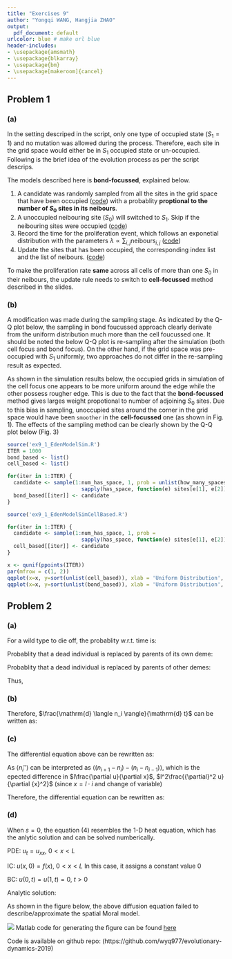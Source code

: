 ```yaml
---
title: "Exercises 9"
author: "Yongqi WANG, Hangjia ZHAO"
output:
  pdf_document: default
urlcolor: blue # make url blue
header-includes:
- \usepackage{amsmath}
- \usepackage{blkarray}
- \usepackage{bm}
- \usepackage[makeroom]{cancel}
---
```


\newcommand{\od}[2]{\frac{\mathrm{d} #1}{\mathrm{d} #2}}
\newcommand{\pd}[2]{\frac{\partial #1}{\partial #2}}
\newcommand{\pdsec}[2]{\frac{{\partial}^2 #1}{\partial {#2}^2}}


## Problem 1

### (a)

In the setting descriped in the script, only one type of occupied state ($S_1 = 1$) and no mutation was allowed during the process. Therefore, each site in the grid space would either be in $S_1$ occupied state or un-occupied. Following is the brief idea of the evolution process as per the script descrips.

The models described here is __bond-focussed__, explained below.

1. A candidate was randomly sampled from all the sites in the grid space that have been occupied ([code](https://github.com/robjohnnoble/EdenModel/blob/9c4524d1183cc1b0429f27dbdb98d5908dc1b587/EdenModelSim.R#L74)) with a probablity __proptional to the number of $S_0$ sites in its neibours__.
2. A unoccupied neibouring site ($S_0$) will switched to $S_1$.
  Skip if the neibouring sites were occupied ([code](https://github.com/robjohnnoble/EdenModel/blob/9c4524d1183cc1b0429f27dbdb98d5908dc1b587/EdenModelSim.R#L84))
3. Record the time for the proliferation event, which follows an exponetial distribution with the parameters $\lambda \propto \sum_{i,j} \text{neibours}_{i,j}$ ([code](https://github.com/robjohnnoble/EdenModel/blob/9c4524d1183cc1b0429f27dbdb98d5908dc1b587/EdenModelSim.R#L99))
4. Update the sites that has been occupied, the corresponding index list and the list of neibours. ([code](https://github.com/robjohnnoble/EdenModel/blob/9c4524d1183cc1b0429f27dbdb98d5908dc1b587/EdenModelSim.R#L110))

To make the proliferation rate __same__ across all cells of more than one $S_0$ in their neibours, the update rule needs to switch to __cell-focussed__ method described in the slides.

### (b)

A modification was made during the sampling stage. As indicated by the Q-Q plot below, the sampling in bond foucussed approach clearly derivate from the uniform distribution much more than the cell foucussed one. It should be noted the below Q-Q plot is re-sampling after the simulation (both cell focus and bond focus). On the other hand, if the grid space was pre-occupied with $S_1$ uniformly, two approaches do not differ in the re-sampling result as expected.

As shown in the simulation results below, the occupied grids in simulation of the cell focus one appears to be more uniform around the edge while the other possess rougher edge. This is due to the fact that the __bond-focussed__ method gives larges weight propotional to number of adjoining $S_0$ sites. Due to this bias in sampling, unoccupied sites around the corner in the grid space would have been `smoother` in the __cell-focussed__ one (as shown in Fig. 1). The effects of the sampling method can be clearly shown by the Q-Q plot below (Fig. 3)

```r
source('ex9_1_EdenModelSim.R')
ITER = 1000
bond_based <- list()
cell_based <- list()

for(iter in 1:ITER) {
  candidate <- sample(1:num_has_space, 1, prob = unlist(how_many_spaces) * 
                        sapply(has_space, function(e) sites[e[1], e[2]]))
  bond_based[[iter]] <- candidate
}
```

```r
source('ex9_1_EdenModelSimCellBased.R')

for(iter in 1:ITER) {
  candidate <- sample(1:num_has_space, 1, prob = 
                        sapply(has_space, function(e) sites[e[1], e[2]]))
  cell_based[[iter]] <- candidate
}
```

```r
x <- qunif(ppoints(ITER))
par(mfrow = c(1, 2))
qqplot(x=x, y=sort(unlist(cell_based)), xlab = 'Uniform Distribution', ylab='Cell Based')
qqplot(x=x, y=sort(unlist(bond_based)), xlab = 'Uniform Distribution', ylab='Bond Based')
```

## Problem 2

### (a)

For a wild type to die off, the probablity w.r.t. time is:

\begin{align}
p = （N - n_i) \mu
\end{align}

Probablity that a dead individual is replaced by parents of its own deme:
\begin{align}
W_i^{+(local)}(\bm{n}) = (1-m) \dfrac{1+s}{N} n_i
\end{align}

Probablity that a dead individual is replaced by parents of other demes:
\begin{align}
W_i^{+(neibours)}(\bm{n}) = \dfrac{m}{2} \cdot \dfrac{\mu (1 + s) \cdot (n_{i+1})}{N} + \dfrac{m}{2} \cdot \dfrac{\mu (1 + s) \cdot (n_{i-1})}{N} 
\end{align}


Thus,

\begin{align}
W_i^{+}(\bm{n})
&= \dfrac{N - n_i}{N} \mu \Bigg(\dfrac{1+s}{N} n_i + \dfrac{m}{2} \cdot \dfrac{\mu (1 + s) \cdot (n_{i+1})}{N} + \dfrac{m}{2} \cdot \dfrac{\mu (1 + s) \cdot (n_{i-1})}{N} - m\dfrac{(1+s)n_i}{N} \Bigg) \\
&= \dfrac{\mu(1+s)(N-n_i)}{N}\Bigg(n_i + \frac{m}{2}(n_{i+1} + n_{i-1} -2n_{i}\Bigg) \\
&= \dfrac{\mu(1+s)(N-n_i)}{N}\Bigg(n_i + \frac{m}{2} n_i''\Bigg)
\end{align}

### (b)

\begin{align}
W_i^{+}(\bm{n}) - W_i^{-}(\bm{n})
&= \frac{\mu(1 + s)}{N} (N- n_i)[n_i + \frac{m}{2}n_i''] - \frac{\mu n_i}{N}[(N-n_i)- \frac{m}{2}n_i''] \\
&= \frac{\mu}{N}\Bigg[(1+s)(N-n_i)[n_i + \frac{m}{2}n_i''] - n_i(N-n_i)+n_i\frac{m}{2}n_i'' \Bigg] \\
&= \frac{\mu}{N}\Bigg[s(N-n_i)n_i + (1+s)(N-n_i)\frac{m}{2}n_i'' +n_i\frac{m}{2}n_i'' \Bigg] \\
&= \frac{\mu}{N}\Bigg[s(N-n_i)n_i + s(N-n_i)\frac{m}{2}n_i'' + N\frac{m}{2}n_i'' - \cancel{n_i\frac{m}{2}n_i''} + \cancel{n_i\frac{m}{2}n_i''} \Bigg] \\
&= \frac{\mu}{N}\Bigg[s(N-n_i)(n_i + \frac{m}{2}n_i'') + N\frac{m}{2}n_i'' \Bigg]
\end{align}

Therefore, $\od{\langle n_i \rangle}{t}$ can be written as:
\begin{align}
\od{\langle n_i \rangle}{t}
&= \langle W_i^{+}(\bm{n}) - W_i^{-}(\bm{n}) \rangle \\
&= \langle\frac{\mu}{N}\Bigg[s(N-n_i)(n_i + \frac{m}{2}n_i'') + N\frac{m}{2}n_i'' \Bigg] \rangle \\
&= \dfrac{\mu m }{2}\langle n_i'' \rangle + \frac{s\mu}{N}(N-\langle n_i \rangle)(\langle n_i \rangle + \frac{m}{2} \langle n_i'' \rangle)
\end{align}

### (c)

The differential equation above can be rewritten as:

\begin{align}
\mu s(1- \frac{1}{N}\langle n_i \rangle)(\frac{1}{N}\langle n_i \rangle) +
\dfrac{\mu m }{2}\langle n_i'' \rangle +
\mu s(1- \frac{1}{N}\langle n_i \rangle)(\frac{m}{2} \langle n_i'' \rangle)
\end{align}

As $\langle n_i'' \rangle$ can be interpreted as $\Big\langle (n_{i+1} - n_i) - (n_i-n_{i-1}) \Big\rangle$, which is the epected difference in $l\pd{u}{x}$, $l^2\pdsec{u}{x}$ (since $x = l\cdot i$ and change of variable)

Therefore, the differential equation can be rewritten as:
\begin{align}
\pd{u}{t}
&= \frac{\mu m}{2}l^2\pdsec{u}{x} + s\mu(1-u)(u + \frac{m}{2}l^2\pdsec{u}{x}) \\
&= \frac{\mu m}{2}(1 + s(1-u))l^2\pdsec{u}{x} + s\mu(1-u)u
\end{align}

### (d)

When $s=0$, the equation (4) resembles the 1-D heat equation, which has the anlytic solution and can be solved numberically.

PDE: $u_t = u_{xx}$, $0 < x < L$

IC: $u(x,0) = f(x)$, $0 < x < L$
In this case, it assigns a constant value $0$

BC: $u(0,t)=u(1,t)=0$, $t>0$
\begin{align}
u\left(0,t\right)+\left(0\cdot f\right) &=0, \\
\left(u\left(L,t\right)-1\right)+\left(0\cdot f\right) &=0\ldotp
\end{align}

Analytic solution:
\begin{align}
u(x, t) = \sum_{n=1}^{\infty} B_n \sin{n\pi x}e^{-n^2\pi^2 t}, \quad, B_m = 2\int_0^1 sin(m\pi x)f(x)dx
\end{align}

As shown in the figure below, the above diffusion equation failed to describe/approximate the spatial Moral model.

![](ex9_2d.png)
Matlab code for generating the figure can be found [here](https://github.com/wyq977/evolutionary-dynamics-2019/blob/master/Exercises/Ex9.m)



Code is available on github repo:
(https://github.com/wyq977/evolutionary-dynamics-2019)
